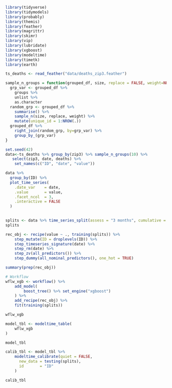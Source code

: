 ```r
library(tidyverse)
library(tidymodels)
library(probably)
library(themis)
library(feather)
library(magrittr)
library(skimr)
library(vip)
library(lubridate)
library(xgboost)
library(modeltime)
library(timetk)
library(earth)
```


```r
ts_deaths <- read_feather("data/deaths_zip3.feather") 
```

```r
sample_n_groups = function(grouped_df, size, replace = FALSE, weight=NULL) {
  grp_var <- grouped_df %>% 
    groups %>%
    unlist %>% 
    as.character
  random_grp <- grouped_df %>% 
    summarise() %>% 
    sample_n(size, replace, weight) %>% 
    mutate(unique_id = 1:NROW(.))
  grouped_df %>% 
    right_join(random_grp, by=grp_var) %>% 
    group_by_(grp_var) 
}
```

```r
set.seed(42)
data<-ts_deaths %>% group_by(zip3) %>% sample_n_groups(10) %>% 
   select(zip3, date, deaths) %>%
    set_names(c("ID", "date", "value"))
```
```r
data %>%
  group_by(ID) %>%
  plot_time_series(
    .date_var    = date, 
    .value       = value,
    .facet_ncol  = 3,
    .interactive = FALSE
  )
  
```
```r
splits <- data %>% time_series_split(assess = "3 months", cumulative = TRUE)
splits
```
```r
rec_obj <- recipe(value ~ ., training(splits)) %>%
    step_mutate(ID = droplevels(ID)) %>%
    step_timeseries_signature(date) %>%
    step_rm(date) %>%
    step_zv(all_predictors()) %>%
    step_dummy(all_nominal_predictors(), one_hot = TRUE)

summary(prep(rec_obj))
```

```r
# Workflow
wflw_xgb <- workflow() %>%
    add_model(
        boost_tree() %>% set_engine("xgboost")
    ) %>%
    add_recipe(rec_obj) %>%
    fit(training(splits))

wflw_xgb
```
```r
model_tbl <- modeltime_table(
    wflw_xgb
)

model_tbl
```

```r
calib_tbl <- model_tbl %>%
    modeltime_calibrate(quiet = FALSE,
      new_data = testing(splits), 
      id       = "ID"
    )

calib_tbl
```

